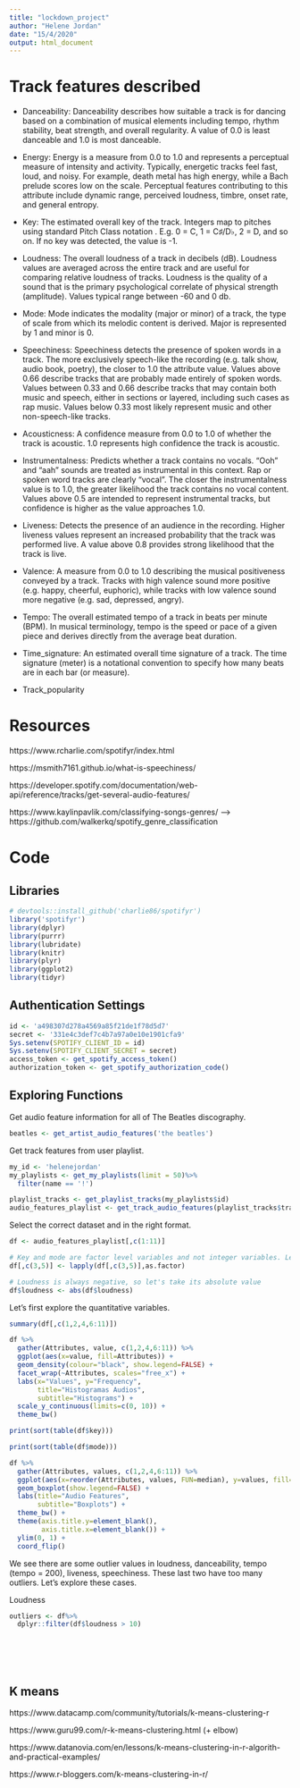 ```yaml
---
title: "lockdown_project"
author: "Helene Jordan"
date: "15/4/2020"
output: html_document
---
```


# Track features described

- Danceability: Danceability describes how suitable a track is for dancing based on a combination of musical elements including tempo, rhythm stability, beat strength, and overall regularity. A value of 0.0 is least danceable and 1.0 is most danceable.

- Energy: Energy is a measure from 0.0 to 1.0 and represents a perceptual measure of intensity and activity. Typically, energetic tracks feel fast, loud, and noisy. For example, death metal has high energy, while a Bach prelude scores low on the scale. Perceptual features contributing to this attribute include dynamic range, perceived loudness, timbre, onset rate, and general entropy.

- Key: The estimated overall key of the track. Integers map to pitches using standard Pitch Class notation . E.g. 0 = C, 1 = C♯/D♭, 2 = D, and so on. If no key was detected, the value is -1.

- Loudness: The overall loudness of a track in decibels (dB). Loudness values are averaged across the entire track and are useful for comparing relative loudness of tracks. Loudness is the quality of a sound that is the primary psychological correlate of physical strength (amplitude). Values typical range between -60 and 0 db.

- Mode: Mode indicates the modality (major or minor) of a track, the type of scale from which its melodic content is derived. Major is represented by 1 and minor is 0.

- Speechiness: Speechiness detects the presence of spoken words in a track. The more exclusively speech-like the recording (e.g. talk show, audio book, poetry), the closer to 1.0 the attribute value. Values above 0.66 describe tracks that are probably made entirely of spoken words. Values between 0.33 and 0.66 describe tracks that may contain both music and speech, either in sections or layered, including such cases as rap music. Values below 0.33 most likely represent music and other non-speech-like tracks. 

- Acousticness: A confidence measure from 0.0 to 1.0 of whether the track is acoustic. 1.0 represents high confidence the track is acoustic. 

- Instrumentalness: Predicts whether a track contains no vocals. “Ooh” and “aah” sounds are treated as instrumental in this context. Rap or spoken word tracks are clearly “vocal”. The closer the instrumentalness value is to 1.0, the greater likelihood the track contains no vocal content. Values above 0.5 are intended to represent instrumental tracks, but confidence is higher as the value approaches 1.0.

- Liveness: Detects the presence of an audience in the recording. Higher liveness values represent an increased probability that the track was performed live. A value above 0.8 provides strong likelihood that the track is live.

- Valence: A measure from 0.0 to 1.0 describing the musical positiveness conveyed by a track. Tracks with high valence sound more positive (e.g. happy, cheerful, euphoric), while tracks with low valence sound more negative (e.g. sad, depressed, angry).

- Tempo: The overall estimated tempo of a track in beats per minute (BPM). In musical terminology, tempo is the speed or pace of a given piece and derives directly from the average beat duration.

- Time_signature: An estimated overall time signature of a track. The time signature (meter) is a notational convention to specify how many beats are in each bar (or measure).

- Track_popularity

# Resources

https://www.rcharlie.com/spotifyr/index.html

https://msmith7161.github.io/what-is-speechiness/

https://developer.spotify.com/documentation/web-api/reference/tracks/get-several-audio-features/

https://www.kaylinpavlik.com/classifying-songs-genres/ 
--> https://github.com/walkerkq/spotify_genre_classification

# Code

## Libraries 

```r
# devtools::install_github('charlie86/spotifyr')
library('spotifyr')
library(dplyr)
library(purrr)
library(lubridate)
library(knitr)
library(plyr)
library(ggplot2)
library(tidyr)
```

## Authentication Settings

```r
id <- 'a498307d278a4569a85f21de1f78d5d7'
secret <- '331e4c3def7c4b7a97a0e10e1901cfa9'
Sys.setenv(SPOTIFY_CLIENT_ID = id)
Sys.setenv(SPOTIFY_CLIENT_SECRET = secret)
access_token <- get_spotify_access_token()
authorization_token <- get_spotify_authorization_code()
```

## Exploring Functions

Get audio feature information for all of The Beatles discography. 
```r
beatles <- get_artist_audio_features('the beatles')
```

Get track features from user playlist. 
```r
my_id <- 'helenejordan'
my_playlists <- get_my_playlists(limit = 50)%>%
  filter(name == '!')

playlist_tracks <- get_playlist_tracks(my_playlists$id)
audio_features_playlist <- get_track_audio_features(playlist_tracks$track.id)
```

Select the correct dataset and in the right format.
```r
df <- audio_features_playlist[,c(1:11)]

# Key and mode are factor level variables and not integer variables. Let's transform them!
df[,c(3,5)] <- lapply(df[,c(3,5)],as.factor)

# Loudness is always negative, so let's take its absolute value
df$loudness <- abs(df$loudness)
```

Let's first explore the quantitative variables.
```r
summary(df[,c(1,2,4,6:11)])
```

```r
df %>%
  gather(Attributes, value, c(1,2,4,6:11)) %>%
  ggplot(aes(x=value, fill=Attributes)) +
  geom_density(colour="black", show.legend=FALSE) +
  facet_wrap(~Attributes, scales="free_x") +
  labs(x="Values", y="Frequency",
       title="Histogramas Audios",
       subtitle="Histograms") +
  scale_y_continuous(limits=c(0, 10)) +
  theme_bw()
```

```r
print(sort(table(df$key)))
```

```r
print(sort(table(df$mode)))
```

```r
df %>%
  gather(Attributes, values, c(1,2,4,6:11)) %>%
  ggplot(aes(x=reorder(Attributes, values, FUN=median), y=values, fill=Attributes)) +
  geom_boxplot(show.legend=FALSE) +
  labs(title="Audio Features",
       subtitle="Boxplots") +
  theme_bw() +
  theme(axis.title.y=element_blank(),
        axis.title.x=element_blank()) +
  ylim(0, 1) +
  coord_flip()
```
We see there are some outlier values in loudness, danceability, tempo (tempo = 200), liveness, speechiness. These last two have too many outliers. Let's explore these cases.

Loudness
```r
outliers <- df%>%
  dplyr::filter(df$loudness > 10)
```

```r
```

```r
```

```r
```

```r
```

```r
```

## K means
https://www.datacamp.com/community/tutorials/k-means-clustering-r

https://www.guru99.com/r-k-means-clustering.html (+ elbow)

https://www.datanovia.com/en/lessons/k-means-clustering-in-r-algorith-and-practical-examples/ 

https://www.r-bloggers.com/k-means-clustering-in-r/ 

```r

```

```r
```

```r
```


